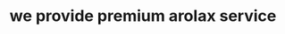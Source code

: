 ---
title: "we provide premium arolax service"
img_icon: "/assets/imgs/shape/img-s-68.png"
description: "Our ability to combine expertise and systems thinking is what fuels us as a team."

  
meta:
  meta_title: "Web services"
  meta_description: "Web service description"
      
---